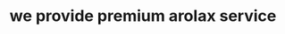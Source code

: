 ---
title: "we provide premium arolax service"
img_icon: "/assets/imgs/shape/img-s-68.png"
description: "Our ability to combine expertise and systems thinking is what fuels us as a team."

  
meta:
  meta_title: "Web services"
  meta_description: "Web service description"
      
---